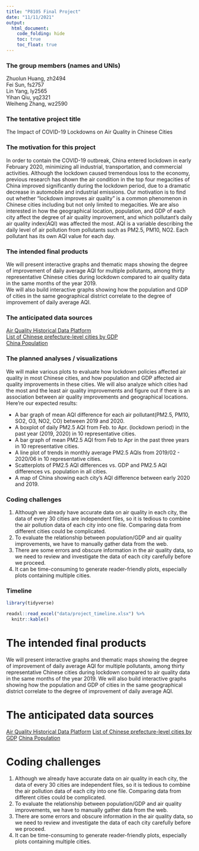 ```yaml
---
title: "P8105 Final Project"
date: "11/11/2021"
output: 
  html_document:
    code_folding: hide
    toc: true
    toc_float: true
---
```


### The group members (names and UNIs)
Zhuolun Huang, zh2494  
Fei Sun, fs2757  
Lin Yang, ly2565  
Yihan Qiu, yq2321   
Weiheng Zhang, wz2590  
  
### The tentative project title
The Impact of COVID-19 Lockdowns on Air Quality in Chinese Cities  
  
### The motivation for this project
In order to contain the COVID-19 outbreak, China entered lockdown in early February 2020, minimizing all industrial, transportation, and commercial activities. Although the lockdown caused tremendous loss to the economy, previous research has shown the air condition in the top four megacities of China improved significantly during the lockdown period, due to a dramatic decrease in automobile and industrial emissions. Our motivation is to find out whether “lockdown improves air quality" is a common phenomenon in Chinese cities including but not only limited to megacities. We are also interested in how the geographical location, population, and GDP of each city affect the degree of air quality improvement, and which pollutant’s daily air quality index(AQI) was affected the most. AQI is a variable describing the daily level of air pollution from pollutants such as PM2.5, PM10, NO2. Each pollutant has its own AQI value for each day.  
  
### The intended final products
We will present interactive graphs and thematic maps showing the degree of improvement of daily average AQI for multiple pollutants, among thirty representative Chinese cities during lockdown compared to air quality data in the same months of the year 2019.   
We will also build interactive graphs showing how the population and GDP of cities in the same geographical district correlate to the degree of improvement of daily average AQI.  
  
### The anticipated data sources
[Air Quality Historical Data Platform](https://aqicn.org/data-platform/register/)  
[List of Chinese prefecture-level cities by GDP](https://en.wikipedia.org/wiki/List_of_Chinese_prefecture-level_cities_by_GDP)  
[China Population](https://populationstat.com/china/)  

### The planned analyses / visualizations
We will make various plots to evaluate how lockdown policies affected air quality in most Chinese cities, and how population and GDP affected air quality improvements in these cities. We will also analyze which cities had the most and the least air quality improvements and figure out if there is an association between air quality improvements and geographical locations. Here’re our expected results:

* A bar graph of mean AQI difference for each air pollutant(PM2.5, PM10, SO2, O3, NO2, CO) between 2019 and 2020.  
* A boxplot of daily PM2.5 AQI from Feb. to Apr. (lockdown period) in the past year (2019, 2020) in 10 representative cities.  
* A bar graph of mean PM2.5 AQI from Feb to Apr in the past three years in 10 representative cities.  
* A line plot of trends in monthly average PM2.5 AQIs from 2019/02 - 2020/06 in 10 representative cities.  
* Scatterplots of PM2.5 AQI differences vs. GDP and PM2.5 AQI differences vs. population in all cities.  
* A map of China showing each city’s AQI difference between early 2020 and 2019.
  
### Coding challenges
1. Although we already have accurate data on air quality in each city, the data of every 30 cities are independent files, so it is tedious to combine the air pollution data of each city into one file. Comparing data from different cities could be complicated.  
2. To evaluate the relationship between population/GDP and air quality improvements, we have to manually gather data from the web.  
3. There are some errors and obscure information in the air quality data, so we need to review and investigate the data of each city carefully before we proceed.   
4. It can be time-consuming to generate reader-friendly plots, especially plots containing multiple cities.  

### Timeline
```r
library(tidyverse)
```

```r
readxl::read_excel("data/project_timeline.xlsx") %>%
  knitr::kable()
```


# The intended final products
We will present interactive graphs and thematic maps showing the degree of improvement of daily average AQI for multiple pollutants, among thirty representative Chinese cities during lockdown compared to air quality data in the same months of the year 2019. 
We will also build interactive graphs showing how the population and GDP of cities in the same geographical district correlate to the degree of improvement of daily average AQI.

 
# The anticipated data sources
[Air Quality Historical Data Platform](https://aqicn.org/data-platform/register/)
[List of Chinese prefecture-level cities by GDP](https://en.wikipedia.org/wiki/List_of_Chinese_prefecture-level_cities_by_GDP)
[China Population](https://populationstat.com/china/)

# Coding challenges
1. Although we already have accurate data on air quality in each city, the data of every 30 cities are independent files, so it is tedious to combine the air pollution data of each city into one file. Comparing data from different cities could be complicated.
2. To evaluate the relationship between population/GDP and air quality improvements, we have to manually gather data from the web.
3. There are some errors and obscure information in the air quality data, so we need to review and investigate the data of each city carefully before we proceed. 
4. It can be time-consuming to generate reader-friendly plots, especially plots containing multiple cities.  


 







